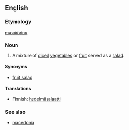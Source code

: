 ==English==

===Etymology===
{{F.}} [[macédoine]]

===Noun===
{{en-noun}}

# A mixture of [[diced]] [[vegetable]]s or [[fruit]] served as a [[salad]].

====Synonyms====
*[[fruit salad]]

====Translations====
{{top}}
*Finnish: [[hedelmäsalaatti]]
{{bottom}}

===See also===
*[[macedonia]]